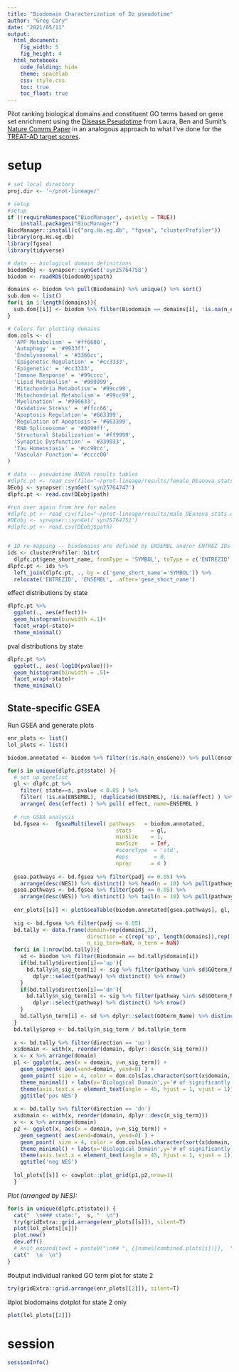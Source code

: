 ```yaml
---
title: "Biodomain Characterization of Dz pseudotime"
author: "Greg Cary"
date: "2021/05/11"
output: 
  html_document: 
    fig_width: 5
    fig_height: 4
  html_notebook:
    code_folding: hide
    theme: spacelab
    css: style.css
    toc: true
    toc_float: true
---
```


Pilot ranking biological domains and constituent GO terms based on gene set enrichment using the [Disease Pseudotime](https://www.synapse.org/#!Synapse:syn23262420){target="_blank"} from Laura, Ben and Sumit's [Nature Comms Paper](https://www.nature.com/articles/s41467-020-19622-y){target="_blank"} in an analogous approach to what I've done for the [TREAT-AD target scores](https://www.synapse.org/#!Synapse:syn25575156/tables/){target="_blank"}.

# setup
```r
# set local directory
proj.dir <- '~/prot-lineage/'

# setup
#setup
if (!requireNamespace("BiocManager", quietly = TRUE))
    install.packages("BiocManager")
BiocManager::install(c("org.Hs.eg.db", "fgsea", "clusterProfiler"))
library(org.Hs.eg.db)
library(fgsea)
library(tidyverse)

# data -- biological domain definitions
biodomObj <- synapser::synGet('syn25764758')
biodom <- readRDS(biodomObj$path)

domains <- biodom %>% pull(Biodomain) %>% unique() %>% sort()
sub.dom <- list()
for(i in 1:length(domains)){ 
  sub.dom[[i]] <- biodom %>% filter(Biodomain == domains[i], !is.na(n_ensGene))
}

# Colors for plotting domains
dom.cols <- c(
  'APP Metabolism' = '#ff6600',
  'Autophagy' = '#9933ff',
  'Endolysosomal' = '#3366cc',
  'Epigenetic Regulation' = '#cc3333',
  'Epigenetic' = '#cc3333',
  'Immune Response' = '#99cccc',
  'Lipid Metabolism' = '#999999', 
  'Mitochondria Metabolism'= '#99cc99', 
  'Mitochondrial Metabolism'= '#99cc99', 
  'Myelination' = '#996633',
  'Oxidative Stress' = '#ffcc66',
  'Apoptosis Regulation'= '#663399', 
  'Regulation of Apoptosis'= '#663399', 
  'RNA Spliceosome' = '#0099ff',
  'Structural Stabilization'= '#ff9999', 
  'Synaptic Dysfunction' = '#339933',
  'Tau Homeostasis' = '#cc99cc',
  'Vascular Function'= '#cccc00'
)

# data -- pseudotime ANOVA results tables
#dlpfc.pt <- read_csv(file="~/prot-lineage/results/female_DEanova_stats.csv") 
DEobj <- synapser::synGet('syn25764747')
dlpfc.pt <- read.csv(DEobj$path)

#run over again from hre for males
#dlpfc.pt <- read_csv(file="~/prot-lineage/results/male_DEanova_stats.csv") 
#DEobj <- synapser::synGet('syn25764751')
#dlpfc.pt <- read.csv(DEobj$path) 


# ID re-mapping -- biodomains are defined by ENSEMBL and/or ENTREZ IDs
ids <- clusterProfiler::bitr( 
  dlpfc.pt$gene_short_name, fromType = 'SYMBOL', toType = c('ENTREZID','ENSEMBL'), OrgDb='org.Hs.eg.db' )
dlpfc.pt <- ids %>% 
  left_join(dlpfc.pt, ., by = c('gene_short_name'='SYMBOL')) %>% 
  relocate('ENTREZID', 'ENSEMBL', .after='gene_short_name')
```

effect distributions by state
```r
dlpfc.pt %>% 
  ggplot(., aes(effect))+
  geom_histogram(binwidth =.1)+
  facet_wrap(~state)+
  theme_minimal()
```
pval distributions by state
```r
dlpfc.pt %>% 
  ggplot(., aes(-log10(pvalue)))+
  geom_histogram(binwidth = .5)+
  facet_wrap(~state)+
  theme_minimal()
```

## State-specific GSEA {.tabset}
Run GSEA and generate plots
```r
enr_plots <- list()
lol_plots <- list()

biodom.annotated <- biodom %>% filter(!is.na(n_ensGene)) %>% pull(ensembl_id, name=GOterm_Name)

for(s in unique(dlpfc.pt$state) ){
  # set up genelist
  gl <- dlpfc.pt %>% 
    filter( state==s, pvalue < 0.05 ) %>% 
    filter( !is.na(ENSEMBL), !duplicated(ENSEMBL), !is.na(effect) ) %>% 
    arrange( desc(effect) ) %>% pull( effect, name=ENSEMBL )
  
  # run GSEA analysis
  bd.fgsea <-  fgseaMultilevel( pathways   = biodom.annotated,
                                  stats      = gl,
                                  minSize    = 1,
                                  maxSize    = Inf,
                                  #scoreType  = 'std',
                                  #eps        = 0,
                                  nproc      = 4 )
  
  gsea.pathways <- bd.fgsea %>% filter(padj <= 0.05) %>%
    arrange(desc(NES)) %>% distinct() %>% head(n = 10) %>% pull(pathway)
  gsea.pathways <- bd.fgsea %>% filter(padj <= 0.05) %>%
    arrange(desc(NES)) %>% distinct() %>% tail(n = 10) %>% pull(pathway) %>% c(gsea.pathways, .) %>% unique()
  
  enr_plots[[s]] <- plotGseaTable(biodom.annotated[gsea.pathways], gl, bd.fgsea, render = FALSE) 
  
  sig <- bd.fgsea %>% filter(padj <= 0.05)
  bd.tally <- data.frame(domain=rep(domains,2), 
                         direction = c(rep('up', length(domains)),rep('dn', length(domains))) , 
                         n_sig_term=NaN, n_term = NaN)
  for(i in 1:nrow(bd.tally)){
    sd <- biodom %>% filter(Biodomain == bd.tally$domain[i]) 
    if(bd.tally$direction[i]=='up'){
      bd.tally$n_sig_term[i] <- sig %>% filter(pathway %in% sd$GOterm_Name, NES > 0) %>% 
        dplyr::select(pathway) %>% distinct() %>% nrow()
    }
    if(bd.tally$direction[i]=='dn'){
      bd.tally$n_sig_term[i] <- sig %>% filter(pathway %in% sd$GOterm_Name, NES < 0) %>% 
        dplyr::select(pathway) %>% distinct() %>% nrow()
    }
    bd.tally$n_term[i] <- sd %>% dplyr::select(GOterm_Name) %>% distinct() %>% nrow()
  }
  bd.tally$prop <- bd.tally$n_sig_term / bd.tally$n_term
  
  x <- bd.tally %>% filter(direction == 'up')
  x$domain <- with(x, reorder(domain, dplyr::desc(n_sig_term))) 
  x <- x %>% arrange(domain)
  p1 <- ggplot(x, aes(x = domain, y=n_sig_term)) +
    geom_segment( aes(xend=domain, yend=0) ) +
    geom_point( size = 4, color = dom.cols[as.character(sort(x$domain, decreasing =F))] ) + 
    theme_minimal() + labs(x='Biological Domain',y='# of significantly enriched GO terms') +
    theme(axis.text.x = element_text(angle = 45, hjust = 1, vjust = 1)) +
    ggtitle('pos NES')
  
  x <- bd.tally %>% filter(direction == 'dn')
  x$domain <- with(x, reorder(domain, dplyr::desc(n_sig_term))) 
  x <- x %>% arrange(domain)
  p2 <- ggplot(x, aes(x = domain, y=n_sig_term)) +
    geom_segment( aes(xend=domain, yend=0) ) +
    geom_point( size = 4, color = dom.cols[as.character(sort(x$domain, decreasing =F))] ) + 
    theme_minimal() + labs(x='Biological Domain',y='# of significantly enriched GO terms') +
    theme(axis.text.x = element_text(angle = 45, hjust = 1, vjust = 1)) +
    ggtitle('neg NES')
  
  lol_plots[[s]] <- cowplot::plot_grid(p1,p2,nrow=1)
  }


```

*Plot (arranged by NES):*
```r

for(s in unique(dlpfc.pt$state)) {
  cat("  \n### state:",  s, "  \n")
  try(gridExtra::grid.arrange(enr_plots[[s]]), silent=T)
  plot(lol_plots[[s]])
  plot.new()
  dev.off()
  # knit_expand(text = paste0("\n## ", {{names(combined.plots[i])}},  "\n  ")
  cat("  \n  \n")  
}


```
#output individual ranked GO term plot for state 2
```r
try(gridExtra::grid.arrange(enr_plots[[2]]), silent=T)

```
#plot biodomains dotplot for state 2 only
```r
plot(lol_plots[[2]])
```

# session
```r
sessionInfo() 
```

